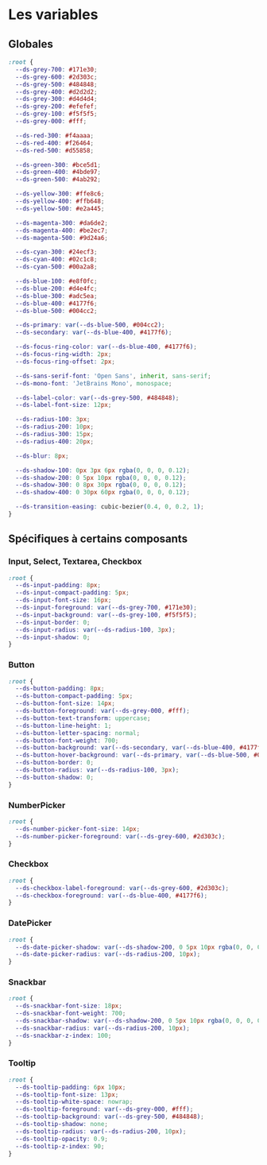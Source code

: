 
<Meta title="Variables" />

# Les variables

## Globales

```css
:root {
  --ds-grey-700: #171e30;
  --ds-grey-600: #2d303c;
  --ds-grey-500: #484848;
  --ds-grey-400: #d2d2d2;
  --ds-grey-300: #d4d4d4;
  --ds-grey-200: #efefef;
  --ds-grey-100: #f5f5f5;
  --ds-grey-000: #fff;

  --ds-red-300: #f4aaaa;
  --ds-red-400: #f26464;
  --ds-red-500: #d55858;

  --ds-green-300: #bce5d1;
  --ds-green-400: #4bde97;
  --ds-green-500: #4ab292;

  --ds-yellow-300: #ffe8c6;
  --ds-yellow-400: #ffb648;
  --ds-yellow-500: #e2a445;

  --ds-magenta-300: #da6de2;
  --ds-magenta-400: #be2ec7;
  --ds-magenta-500: #9d24a6;

  --ds-cyan-300: #24ecf3;
  --ds-cyan-400: #02c1c8;
  --ds-cyan-500: #00a2a8;

  --ds-blue-100: #e8f0fc;
  --ds-blue-200: #d4e4fc;
  --ds-blue-300: #adc5ea;
  --ds-blue-400: #4177f6;
  --ds-blue-500: #004cc2;

  --ds-primary: var(--ds-blue-500, #004cc2);
  --ds-secondary: var(--ds-blue-400, #4177f6);

  --ds-focus-ring-color: var(--ds-blue-400, #4177f6);
  --ds-focus-ring-width: 2px;
  --ds-focus-ring-offset: 2px;

  --ds-sans-serif-font: 'Open Sans', inherit, sans-serif;
  --ds-mono-font: 'JetBrains Mono', monospace;

  --ds-label-color: var(--ds-grey-500, #484848);
  --ds-label-font-size: 12px;

  --ds-radius-100: 3px;
  --ds-radius-200: 10px;
  --ds-radius-300: 15px;
  --ds-radius-400: 20px;

  --ds-blur: 8px;

  --ds-shadow-100: 0px 3px 6px rgba(0, 0, 0, 0.12);
  --ds-shadow-200: 0 5px 10px rgba(0, 0, 0, 0.12);
  --ds-shadow-300: 0 8px 30px rgba(0, 0, 0, 0.12);
  --ds-shadow-400: 0 30px 60px rgba(0, 0, 0, 0.12);

  --ds-transition-easing: cubic-bezier(0.4, 0, 0.2, 1);
}
```

## Spécifiques à certains composants

### Input, Select, Textarea, Checkbox

```css
:root {
  --ds-input-padding: 8px;
  --ds-input-compact-padding: 5px;
  --ds-input-font-size: 16px;
  --ds-input-foreground: var(--ds-grey-700, #171e30);
  --ds-input-background: var(--ds-grey-100, #f5f5f5);
  --ds-input-border: 0;
  --ds-input-radius: var(--ds-radius-100, 3px);
  --ds-input-shadow: 0;
}
```

### Button

```css
:root {
  --ds-button-padding: 8px;
  --ds-button-compact-padding: 5px;
  --ds-button-font-size: 14px;
  --ds-button-foreground: var(--ds-grey-000, #fff);
  --ds-button-text-transform: uppercase;
  --ds-button-line-height: 1;
  --ds-button-letter-spacing: normal;
  --ds-button-font-weight: 700;
  --ds-button-background: var(--ds-secondary, var(--ds-blue-400, #4177f6));
  --ds-button-hover-background: var(--ds-primary, var(--ds-blue-500, #004cc2));
  --ds-button-border: 0;
  --ds-button-radius: var(--ds-radius-100, 3px);
  --ds-button-shadow: 0;
}
```

### NumberPicker

```css
:root {
  --ds-number-picker-font-size: 14px;
  --ds-number-picker-foreground: var(--ds-grey-600, #2d303c);
}
```

### Checkbox

```css
:root {
  --ds-checkbox-label-foreground: var(--ds-grey-600, #2d303c);
  --ds-checkbox-foreground: var(--ds-blue-400, #4177f6);
}
```

### DatePicker

```css
:root {
  --ds-date-picker-shadow: var(--ds-shadow-200, 0 5px 10px rgba(0, 0, 0, 0.12));
  --ds-date-picker-radius: var(--ds-radius-200, 10px);
}
```

### Snackbar

```css
:root {
  --ds-snackbar-font-size: 18px;
  --ds-snackbar-font-weight: 700;
  --ds-snackbar-shadow: var(--ds-shadow-200, 0 5px 10px rgba(0, 0, 0, 0.12));
  --ds-snackbar-radius: var(--ds-radius-200, 10px);
  --ds-snackbar-z-index: 100;
}
```

### Tooltip

```css
:root {
  --ds-tooltip-padding: 6px 10px;
  --ds-tooltip-font-size: 13px;
  --ds-tooltip-white-space: nowrap;
  --ds-tooltip-foreground: var(--ds-grey-000, #fff);
  --ds-tooltip-background: var(--ds-grey-500, #484848);
  --ds-tooltip-shadow: none;
  --ds-tooltip-radius: var(--ds-radius-200, 10px);
  --ds-tooltip-opacity: 0.9;
  --ds-tooltip-z-index: 90;
}
```
